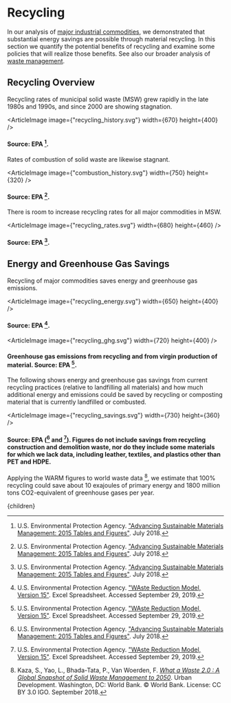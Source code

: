 


# Recycling

In our analysis of [major industrial commodities](/energy/industry/major_commodities), we demonstrated that substantial energy savings are possible through material recycling. In this section we quantify the potential benefits of recycling and examine some policies that will realize those benefits. See also our broader analysis of [waste management](/waste).

## Recycling Overview
Recycling rates of municipal solid waste (MSW) grew rapidly in the late 1980s and 1990s, and since 2000 are showing stagnation.

<ArticleImage image={"recycling_history.svg"} width={670} height={400} />
#### Source: EPA [^2].

Rates of combustion of solid waste are likewise stagnant.

<ArticleImage image={"combustion_history.svg"} width={750} height={320} />
#### Source: EPA [^2].

There is room to increase recycling rates for all major commodities in MSW.

<ArticleImage image={"recycling_rates.svg"} width={680} height={460} />
#### Source: EPA [^2].

## Energy and Greenhouse Gas Savings
Recycling of major commodities saves energy and greenhouse gas emissions.

<ArticleImage image={"recycling_energy.svg"} width={650} height={400} />
#### Source: EPA [^3].

<ArticleImage image={"recycling_ghg.svg"} width={720} height={400} />
#### Greenhouse gas emissions from recycling and from virgin production of material. Source: EPA [^3].

The following shows energy and greenhouse gas savings from current recycling practices (relative to landfilling all materials) and how much additional energy and emissions could be saved by recycling or composting material that is currently landfilled or combusted.

<ArticleImage image={"recycling_savings.svg"} width={730} height={360} />
#### Source: EPA ([^2] and [^3]). Figures do not include savings from recycling construction and demolition waste, nor do they include some materials for which we lack data, including leather, textiles, and plastics other than PET and HDPE.

Applying the WARM figures to world waste data [^1], we estimate that 100% recycling could save about 10 exajoules of primary energy and 1800 million tons CO2-equivalent of greenhouse gases per year.

[^1]: Kaza, S., Yao, L., Bhada-Tata, P., Van Woerden, F. [*What a Waste 2.0 : A Global Snapshot of Solid Waste Management to 2050*](https://openknowledge.worldbank.org/handle/10986/30317). Urban Development. Washington, DC: World Bank. © World Bank. License: CC BY 3.0 IGO. September 2018.

[^2]: U.S. Environmental Protection Agency. ["Advancing Sustainable Materials Management: 2015 Tables and Figures"](https://www.epa.gov/facts-and-figures-about-materials-waste-and-recycling/advancing-sustainable-materials-management). July 2018.

[^3]: U.S. Environmental Protection Agency. ["WAste Reduction Model, Version 15"](https://www.epa.gov/warm). Excel Spreadsheet. Accessed September 29, 2019.

  <Article 
    focusAreaUrl={focusAreaUrl} 
    hierarchy={hierarchy} 
    site={site}
  >
    {children}
  </Article>